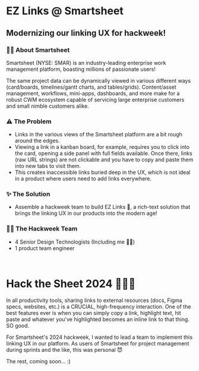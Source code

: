 
<HeaderImage image="/projects/ez-links/cover.png" />

# EZ Links @ Smartsheet

## Modernizing our linking UX for hackweek!

<MetadataBar date="May 2024" category="Hackweek" />

### ✍🏽 About Smartsheet

Smartsheet (NYSE: SMAR) is an industry-leading enterprise work management platform, boasting millions of passionate users!

The same project data can be dynamically viewed in various different ways (card/boards, timelines/gantt charts, and tables/grids). Content/asset management, workflows, mini-apps, dashboards, and more make for a robust CWM ecosystem capable of servicing large enterprise customers and small nimble customers alike.

<ContentImage
  image="/projects/ez-links/intro.png"
  caption="Smartsheet's Card/Board view, a popular view for project planning"
/>

### ⚠️ The Problem

- Links in the various views of the Smartsheet platform are a bit rough around the edges.
- Viewing a link in a kanban board, for example, requires you to click into the card, opening a side panel with full fields available. Once there, links (raw URL strings) are not clickable and you have to copy and paste them into new tabs to visit them.
- This creates inaccessible links buried deep in the UX, which is not ideal in a product where users need to add links everywhere.

### ✨ The Solution

- Assemble a hackweek team to build EZ Links 🔗, a rich-text solution that brings the linking UX in our products into the modern age!

### 👯‍♂️ The Hackweek Team

- 4 Senior Design Technologists (Including me 👋🏽)
- 1 product team engineer

<br />

# Hack the Sheet 2024 👨🏻‍💻

In all productivity tools, sharing links to external resources (docs, Figma specs, websites, etc.) is a CRUCIAL, high-frequency interaction. One of the best features ever is when you can simply copy a link, highlight text, hit paste and whatever you've highlighted becomes an inline link to that thing. SO good.

For Smartsheet's 2024 hackweek, I wanted to lead a team to implement this linking UX in our platform. As users of Smartsheet for project management during sprints and the like, this was personal 😈

The rest, coming soon... :)
